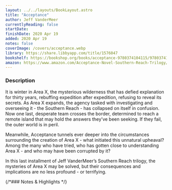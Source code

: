 ```yaml
---
layout: ../../layouts/BookLayout.astro
title: "Acceptance"
author: Jeff VanderMeer
currentlyReading: false
startDate: 
finishDate: 2020 Apr 19
added: 2020 Apr 19
notes: false
coverImage: /covers/acceptance.webp
library: https://share.libbyapp.com/title/1576047
bookshelf: https://bookshop.org/books/acceptance-9780374104115/9780374104115
amazon: https://www.amazon.com/Acceptance-Novel-Southern-Reach-Trilogy/dp/0374104115
---
```


<ReadingTime
  startDate  = {frontmatter.startDate}
  finishDate = {frontmatter.finishDate}
/>

### Description
It is winter in Area X, the mysterious wilderness that has defied explanation for thirty years, rebuffing expedition after expedition, refusing to reveal its secrets. As Area X expands, the agency tasked with investigating and overseeing it - the Southern Reach - has collapsed on itself in confusion. Now one last, desperate team crosses the border, determined to reach a remote island that may hold the answers they’ve been seeking. If they fail, the outer world is in peril.

Meanwhile, Acceptance tunnels ever deeper into the circumstances surrounding the creation of Area X - what initiated this unnatural upheaval? Among the many who have tried, who has gotten close to understanding Area X - and who may have been corrupted by it?

In this last installment of Jeff VanderMeer’s Southern Reach trilogy, the mysteries of Area X may be solved, but their consequences and implications are no less profound - or terrifying.

{/*### Notes & Highlights */}

<BuyBook
  library   = {frontmatter.library}
  bookshelf = {frontmatter.bookshelf}
  amazon    = {frontmatter.amazon}
/>
